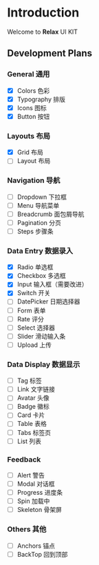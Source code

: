 
<Meta title="01 - Introduction 介绍" />

# Introduction

Welcome to **Relax** UI KIT

## Development Plans

### General 通用

- [x] Colors 色彩
- [x] Typography 排版
- [x] Icons 图标
- [x] Button 按钮

### Layouts 布局

- [x] Grid 布局
- [ ] Layout 布局

### Navigation 导航

- [ ] Dropdown 下拉框
- [ ] Menu 导航菜单
- [ ] Breadcrumb 面包屑导航
- [ ] Pagination 分页
- [ ] Steps 步骤条

### Data Entry 数据录入

- [x] Radio 单选框
- [x] Checkbox 多选框
- [x] Input 输入框（需要改进）
- [x] Switch 开关
- [ ] DatePicker 日期选择器
- [ ] Form 表单
- [ ] Rate 评分
- [ ] Select 选择器
- [ ] Slider 滑动输入条
- [ ] Upload 上传

### Data Display 数据显示

- [ ] Tag 标签
- [ ] Link 文字链接
- [ ] Avatar 头像
- [ ] Badge 徽标
- [ ] Card 卡片
- [ ] Table 表格
- [ ] Tabs 标签页
- [ ] List 列表

### Feedback

- [ ] Alert 警告
- [ ] Modal 对话框
- [ ] Progress 进度条
- [ ] Spin 加载中
- [ ] Skeleton 骨架屏

### Others 其他

- [ ] Anchors 锚点
- [ ] BackTop 回到顶部
